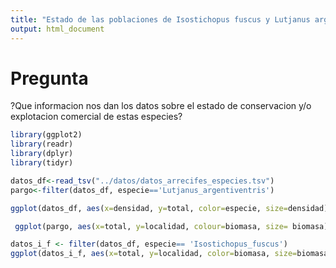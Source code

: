 ```yaml
---
title: "Estado de las poblaciones de Isostichopus fuscus y Lutjanus argentiventris, especies de interes comercial"
output: html_document
---
```

# Pregunta
?Que informacion nos dan los datos sobre el estado de conservacion y/o explotacion comercial de estas especies? 

```r
library(ggplot2)
library(readr)
library(dplyr)
library(tidyr)
```
```r
datos_df<-read_tsv("../datos/datos_arrecifes_especies.tsv")
pargo<-filter(datos_df, especie=='Lutjanus_argentiventris')
```

```r
ggplot(datos_df, aes(x=densidad, y=total, color=especie, size=densidad)) + geom_point() + facet_grid(region~especie) + ggtitle('Densidad total de especies por region')
```

```r
 ggplot(pargo, aes(x=total, y=localidad, colour=biomasa, size= biomasa))+geom_point()+facet_wrap(~region)+ggtitle('Biomasa de Lutjanus por localidad y region')
```

```r
datos_i_f <- filter(datos_df, especie== 'Isostichopus_fuscus')
ggplot(datos_i_f, aes(x=total, y=localidad, color=biomasa, size=biomasa)) + geom_point() + facet_grid(~region)+ ggtitle('Biomasa de Isostichopus fuscus por localidad y region')
```



